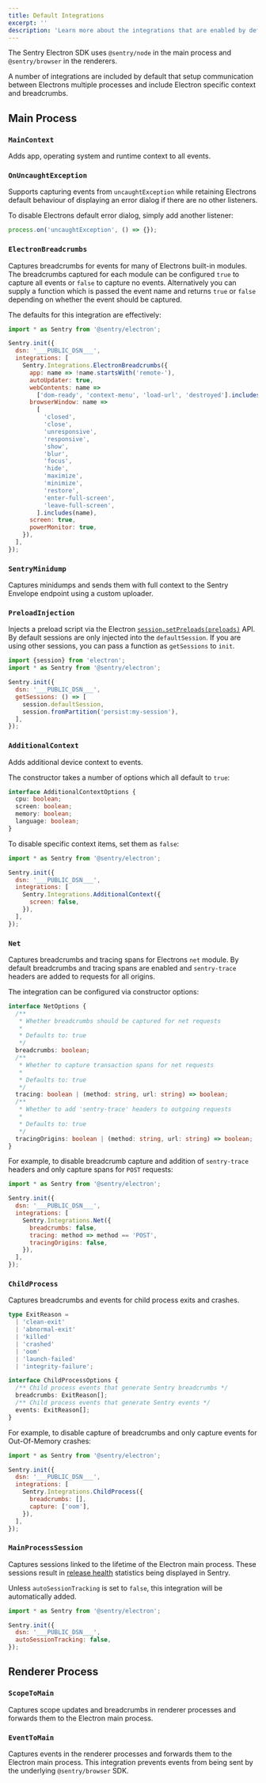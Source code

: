 ```yaml
---
title: Default Integrations
excerpt: ''
description: 'Learn more about the integrations that are enabled by default.'
---
```


The Sentry Electron SDK uses `@sentry/node` in the main process and `@sentry/browser` in the renderers.

A number of integrations are included by default that setup communication between Electrons multiple processes and include Electron specific context and breadcrumbs.

## Main Process

### `MainContext`

Adds app, operating system and runtime context to all events.

### `OnUncaughtException`

Supports capturing events from `uncaughtException` while retaining Electrons default behaviour of displaying an error dialog if there are no other listeners.

To disable Electrons default error dialog, simply add another listener:

```javascript
process.on('uncaughtException', () => {});
```

### `ElectronBreadcrumbs`

Captures breadcrumbs for events for many of Electrons built-in modules. The breadcrumbs captured for each module can be configured `true` to capture all events or `false` to capture no events. Alternatively you can supply a function which is passed the event name and returns `true` or `false` depending on whether the event should be captured.

The defaults for this integration are effectively:

```javascript
import * as Sentry from '@sentry/electron';

Sentry.init({
  dsn: '___PUBLIC_DSN___',
  integrations: [
    Sentry.Integrations.ElectronBreadcrumbs({
      app: name => !name.startsWith('remote-'),
      autoUpdater: true,
      webContents: name =>
        ['dom-ready', 'context-menu', 'load-url', 'destroyed'].includes(name),
      browserWindow: name =>
        [
          'closed',
          'close',
          'unresponsive',
          'responsive',
          'show',
          'blur',
          'focus',
          'hide',
          'maximize',
          'minimize',
          'restore',
          'enter-full-screen',
          'leave-full-screen',
        ].includes(name),
      screen: true,
      powerMonitor: true,
    }),
  ],
});
```

### `SentryMinidump`

Captures minidumps and sends them with full context to the Sentry Envelope endpoint using a custom uploader.

### `PreloadInjection`

Injects a preload script via the Electron [`session.setPreloads(preloads)`](https://www.electronjs.org/docs/latest/api/session#sessetpreloadspreloads) API. By default sessions are only injected into the `defaultSession`. If you are using other sessions, you can pass a function as `getSessions` to `init`.

```javascript
import {session} from 'electron';
import * as Sentry from '@sentry/electron';

Sentry.init({
  dsn: '___PUBLIC_DSN___',
  getSessions: () => [
    session.defaultSession,
    session.fromPartition('persist:my-session'),
  ],
});
```

### `AdditionalContext`

Adds additional device context to events.

The constructor takes a number of options which all default to `true`:

```typescript
interface AdditionalContextOptions {
  cpu: boolean;
  screen: boolean;
  memory: boolean;
  language: boolean;
}
```

To disable specific context items, set them as `false`:

```javascript
import * as Sentry from '@sentry/electron';

Sentry.init({
  dsn: '___PUBLIC_DSN___',
  integrations: [
    Sentry.Integrations.AdditionalContext({
      screen: false,
    }),
  ],
});
```

### `Net`

Captures breadcrumbs and tracing spans for Electrons `net` module. By default breadcrumbs and tracing spans are enabled and `sentry-trace` headers are added to requests for all origins.

The integration can be configured via constructor options:

```typescript
interface NetOptions {
  /**
   * Whether breadcrumbs should be captured for net requests
   *
   * Defaults to: true
   */
  breadcrumbs: boolean;
  /**
   * Whether to capture transaction spans for net requests
   *
   * Defaults to: true
   */
  tracing: boolean | (method: string, url: string) => boolean;
  /**
   * Whether to add 'sentry-trace' headers to outgoing requests
   *
   * Defaults to: true
   */
  tracingOrigins: boolean | (method: string, url: string) => boolean;
}
```

For example, to disable breadcrumb capture and addition of `sentry-trace` headers and only capture spans for `POST` requests:

```javascript
import * as Sentry from '@sentry/electron';

Sentry.init({
  dsn: '___PUBLIC_DSN___',
  integrations: [
    Sentry.Integrations.Net({
      breadcrumbs: false,
      tracing: method => method == 'POST',
      tracingOrigins: false,
    }),
  ],
});
```

### `ChildProcess`

Captures breadcrumbs and events for child process exits and crashes.

```typescript
type ExitReason =
  | 'clean-exit'
  | 'abnormal-exit'
  | 'killed'
  | 'crashed'
  | 'oom'
  | 'launch-failed'
  | 'integrity-failure';

interface ChildProcessOptions {
  /** Child process events that generate Sentry breadcrumbs */
  breadcrumbs: ExitReason[];
  /** Child process events that generate Sentry events */
  events: ExitReason[];
}
```

For example, to disable capture of breadcrumbs and only capture events for Out-Of-Memory crashes:

```javascript
import * as Sentry from '@sentry/electron';

Sentry.init({
  dsn: '___PUBLIC_DSN___',
  integrations: [
    Sentry.Integrations.ChildProcess({
      breadcrumbs: [],
      capture: ['oom'],
    }),
  ],
});
```

### `MainProcessSession`

Captures sessions linked to the lifetime of the Electron main process. These sessions result in [release health](/product/releases/health/) statistics being displayed in Sentry.

Unless `autoSessionTracking` is set to `false`, this integration will be automatically added.

```javascript
import * as Sentry from '@sentry/electron';

Sentry.init({
  dsn: '___PUBLIC_DSN___',
  autoSessionTracking: false,
});
```

## Renderer Process

### `ScopeToMain`

Captures scope updates and breadcrumbs in renderer processes and forwards them to the Electron main process.

### `EventToMain`

Captures events in the renderer processes and forwards them to the Electron main process. This integration prevents events from being sent by the underlying `@sentry/browser` SDK.
